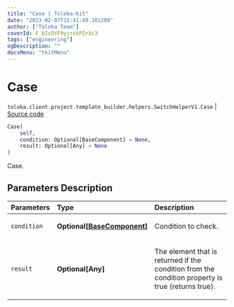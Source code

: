```yaml
---
title: "Case | Toloka-Kit"
date: "2023-02-07T15:41:49.101289"
author: ["Toloka Team"]
coverId: F_bIcOYF9yjrxkPZrXc3
tags: ["engineering"]
ogDescription: ""
docsMenu: "tkitMenu"
---
```


# Case
`toloka.client.project.template_builder.helpers.SwitchHelperV1.Case` | [Source code](https://github.com/Toloka/toloka-kit/blob/v1.1.3/src/client/project/template_builder/helpers.py#L211)

```python
Case(
    self,
    condition: Optional[BaseComponent] = None,
    result: Optional[Any] = None
)
```

Case.

## Parameters Description

| Parameters | Type | Description |
| :----------| :----| :-----------|
`condition`|**Optional\[[BaseComponent](/docs-new/toloka-kit/reference/toloka.client.project.template_builder.base.BaseComponent)\]**|<p>Condition to check.</p>
`result`|**Optional\[Any\]**|<p>The element that is returned if the condition from the condition property is true (returns true).</p>
